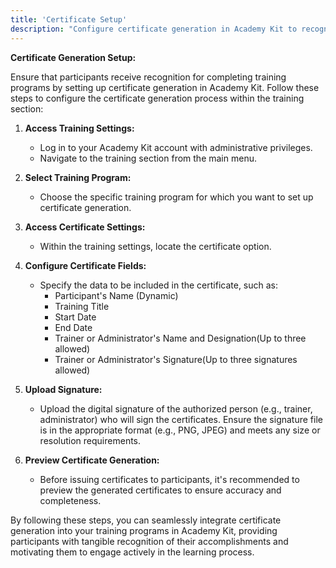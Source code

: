 ```yaml
---
title: 'Certificate Setup'
description: "Configure certificate generation in Academy Kit to recognize participant's completion of training programs."
---
```


**Certificate Generation Setup:**

Ensure that participants receive recognition for completing training programs by setting up certificate generation in Academy Kit. Follow these steps to configure the certificate generation process within the training section:

1. **Access Training Settings:**
   - Log in to your Academy Kit account with administrative privileges.
   - Navigate to the training section from the main menu.

2. **Select Training Program:**
   - Choose the specific training program for which you want to set up certificate generation.

3. **Access Certificate Settings:**
   - Within the training settings, locate the certificate option.

4. **Configure Certificate Fields:**
   - Specify the data to be included in the certificate, such as:
     - Participant's Name (Dynamic)
     - Training Title
     - Start Date
     - End Date
     - Trainer or Administrator's Name and Designation(Up to three allowed)
     - Trainer or Administrator's Signature(Up to three signatures allowed)

5. **Upload Signature:**
   - Upload the digital signature of the authorized person (e.g., trainer, administrator) who will sign the certificates. Ensure the signature file is in the appropriate format (e.g., PNG, JPEG) and meets any size or resolution requirements.

6. **Preview Certificate Generation:**
   - Before issuing certificates to participants, it's recommended to preview the generated certificates to ensure accuracy and completeness.

By following these steps, you can seamlessly integrate certificate generation into your training programs in Academy Kit, providing participants with tangible recognition of their accomplishments and motivating them to engage actively in the learning process.
